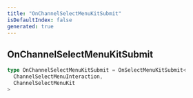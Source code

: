 ```yaml
---
title: "OnChannelSelectMenuKitSubmit"
isDefaultIndex: false
generated: true
---
```



<!-- This file was generated from the CommandKit source. Do not modify. Instead, re-run the "docgen" script -->


## OnChannelSelectMenuKitSubmit

<GenerationInfo sourceFile="packages/commandkit/src/components/v1/select-menu/ChannelSelectMenuKit.ts" sourceLine="20" packageName="commandkit" />



```ts title="Signature"
type OnChannelSelectMenuKitSubmit = OnSelectMenuKitSubmit<
  ChannelSelectMenuInteraction,
  ChannelSelectMenuKit
>
```
